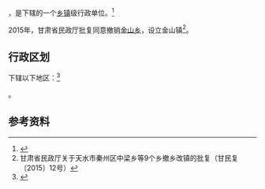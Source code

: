 {{中国乡级行政区|62/05/23/203/000}}

'''{{PAGENAMEBASE}}'''，是{{PRC admin/fullname|62/05/23/203/000|3}}下辖的一个[[乡镇|乡镇]]级行政单位。<ref>{{PRC admin/ref sgc|{{PRC admin/parent|62/05/23/203/000}}}}</ref>

2015年，甘肃省民政厅批复同意撤销[[金山乡_(甘谷县)|金山乡]]，设立金山镇<ref>甘肃省民政厅关于天水市秦州区中梁乡等9个乡撤乡改镇的批复（甘民复〔2015〕12号）</ref>。

== 行政区划 ==

{{PAGENAMEBASE}}下辖以下地区：<ref>{{PRC admin/ref sgc|62/05/23/203/000}}</ref>

{{PRC admin/children|62/05/23/203/000}}。

== 参考资料 ==

{{reflist}}

{{行政区划小作品}}
{{PRC admin/navcat|62/05/23/203/000}}